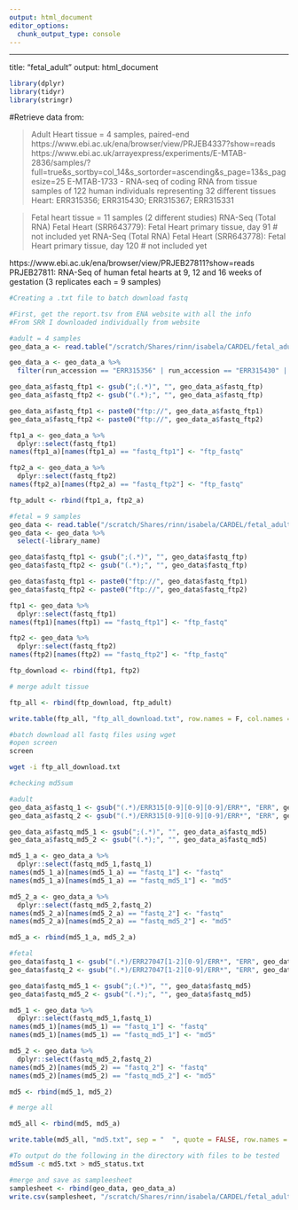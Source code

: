 ```yaml
---
output: html_document
editor_options: 
  chunk_output_type: console
---
```

---
title: "fetal_adult"
output: html_document


```r
library(dplyr)
library(tidyr)
library(stringr)
```

#Retrieve data from: 

> Adult Heart tissue = 4 samples, paired-end
https://www.ebi.ac.uk/ena/browser/view/PRJEB4337?show=reads
https://www.ebi.ac.uk/arrayexpress/experiments/E-MTAB-2836/samples/?full=true&s_sortby=col_14&s_sortorder=ascending&s_page=13&s_pagesize=25
E-MTAB-1733 - RNA-seq of coding RNA from tissue samples of 122 human individuals representing 32 different tissues
Heart: ERR315356; ERR315430; ERR315367; ERR315331

> Fetal heart tissue = 11 samples (2 different studies)
RNA-Seq (Total RNA) Fetal Heart (SRR643779): Fetal Heart primary tissue, day 91 # not included yet
RNA-Seq (Total RNA) Fetal Heart (SRR643778): Fetal Heart primary tissue, day 120 # not included yet

https://www.ebi.ac.uk/ena/browser/view/PRJEB27811?show=reads
PRJEB27811: RNA-Seq of human fetal hearts at 9, 12 and 16 weeks of gestation (3 replicates each = 9 samples)



```r

#Creating a .txt file to batch download fastq

#First, get the report.tsv from ENA website with all the info
#From SRR I downloaded individually from website

#adult = 4 samples
geo_data_a <- read.table("/scratch/Shares/rinn/isabela/CARDEL/fetal_adult/filereport_read_run_PRJEB4337_tsv.txt", sep = "\t", header = T)

geo_data_a <- geo_data_a %>%
  filter(run_accession == "ERR315356" | run_accession == "ERR315430" | run_accession == "ERR315367" | run_accession == "ERR315331")

geo_data_a$fastq_ftp1 <- gsub(";(.*)", "", geo_data_a$fastq_ftp)
geo_data_a$fastq_ftp2 <- gsub("(.*);", "", geo_data_a$fastq_ftp)

geo_data_a$fastq_ftp1 <- paste0("ftp://", geo_data_a$fastq_ftp1)
geo_data_a$fastq_ftp2 <- paste0("ftp://", geo_data_a$fastq_ftp2)

ftp1_a <- geo_data_a %>%
  dplyr::select(fastq_ftp1) 
names(ftp1_a)[names(ftp1_a) == "fastq_ftp1"] <- "ftp_fastq"

ftp2_a <- geo_data_a %>%
  dplyr::select(fastq_ftp2)
names(ftp2_a)[names(ftp2_a) == "fastq_ftp2"] <- "ftp_fastq"

ftp_adult <- rbind(ftp1_a, ftp2_a)

#fetal = 9 samples
geo_data <- read.table("/scratch/Shares/rinn/isabela/CARDEL/fetal_adult/filereport_read_run_PRJEB27811_tsv.txt", sep = "\t", header = T)
geo_data <- geo_data %>%
  select(-library_name)

geo_data$fastq_ftp1 <- gsub(";(.*)", "", geo_data$fastq_ftp)
geo_data$fastq_ftp2 <- gsub("(.*);", "", geo_data$fastq_ftp)

geo_data$fastq_ftp1 <- paste0("ftp://", geo_data$fastq_ftp1)
geo_data$fastq_ftp2 <- paste0("ftp://", geo_data$fastq_ftp2)

ftp1 <- geo_data %>%
  dplyr::select(fastq_ftp1) 
names(ftp1)[names(ftp1) == "fastq_ftp1"] <- "ftp_fastq"

ftp2 <- geo_data %>%
  dplyr::select(fastq_ftp2)
names(ftp2)[names(ftp2) == "fastq_ftp2"] <- "ftp_fastq"

ftp_download <- rbind(ftp1, ftp2)

# merge adult tissue

ftp_all <- rbind(ftp_download, ftp_adult)

write.table(ftp_all, "ftp_all_download.txt", row.names = F, col.names = F, quote = F)

```

```bash

#batch download all fastq files using wget
#open screen
screen

wget -i ftp_all_download.txt
```

```r
#checking md5sum

#adult
geo_data_a$fastq_1 <- gsub("(.*)/ERR315[0-9][0-9][0-9]/ERR*", "ERR", geo_data_a$fastq_ftp1)
geo_data_a$fastq_2 <- gsub("(.*)/ERR315[0-9][0-9][0-9]/ERR*", "ERR", geo_data_a$fastq_ftp2)

geo_data_a$fastq_md5_1 <- gsub(";(.*)", "", geo_data_a$fastq_md5)
geo_data_a$fastq_md5_2 <- gsub("(.*);", "", geo_data_a$fastq_md5)

md5_1_a <- geo_data_a %>%
  dplyr::select(fastq_md5_1,fastq_1) 
names(md5_1_a)[names(md5_1_a) == "fastq_1"] <- "fastq"
names(md5_1_a)[names(md5_1_a) == "fastq_md5_1"] <- "md5"

md5_2_a <- geo_data_a %>%
  dplyr::select(fastq_md5_2,fastq_2) 
names(md5_2_a)[names(md5_2_a) == "fastq_2"] <- "fastq"
names(md5_2_a)[names(md5_2_a) == "fastq_md5_2"] <- "md5"

md5_a <- rbind(md5_1_a, md5_2_a)

#fetal
geo_data$fastq_1 <- gsub("(.*)/ERR27047[1-2][0-9]/ERR*", "ERR", geo_data$fastq_ftp1)
geo_data$fastq_2 <- gsub("(.*)/ERR27047[1-2][0-9]/ERR*", "ERR", geo_data$fastq_ftp2)

geo_data$fastq_md5_1 <- gsub(";(.*)", "", geo_data$fastq_md5)
geo_data$fastq_md5_2 <- gsub("(.*);", "", geo_data$fastq_md5)

md5_1 <- geo_data %>%
  dplyr::select(fastq_md5_1,fastq_1) 
names(md5_1)[names(md5_1) == "fastq_1"] <- "fastq"
names(md5_1)[names(md5_1) == "fastq_md5_1"] <- "md5"

md5_2 <- geo_data %>%
  dplyr::select(fastq_md5_2,fastq_2) 
names(md5_2)[names(md5_2) == "fastq_2"] <- "fastq"
names(md5_2)[names(md5_2) == "fastq_md5_2"] <- "md5"

md5 <- rbind(md5_1, md5_2)

# merge all

md5_all <- rbind(md5, md5_a)

write.table(md5_all, "md5.txt", sep = "  ", quote = FALSE, row.names = FALSE, col.names = FALSE)

```

```bash
#To output do the following in the directory with files to be tested
md5sum -c md5.txt > md5_status.txt
```

```r
#merge and save as sampleesheet
samplesheet <- rbind(geo_data, geo_data_a)
write.csv(samplesheet, "/scratch/Shares/rinn/isabela/CARDEL/fetal_adult/samplesheet.csv")
```

